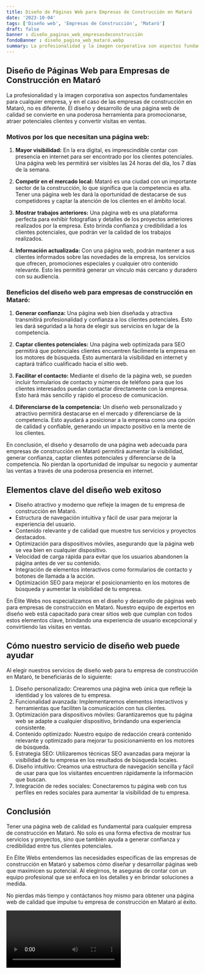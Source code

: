 ```yaml
---
title: Diseño de Páginas Web para Empresas de Construcción en Mataró
date: '2023-10-04'
tags: ['Diseño web', 'Empresas de Construcción', 'Mataró']
draft: false
banner : diseño_paginas_web_empresasdeconstrucción
fondoBanner : diseño_pagina_web_mataró.webp
summary: La profesionalidad y la imagen corporativa son aspectos fundamentales para cualquier empresa, y en el caso de las empresas de construcción en Mataró, no es diferente. El diseño y desarrollo de una página web de calidad se convierte en una poderosa herramienta para promocionarse, atraer potenciales clientes y convertir visitas en ventas.
---
```


## Diseño de Páginas Web para Empresas de Construcción en Mataró

La profesionalidad y la imagen corporativa son aspectos fundamentales para cualquier empresa, y en el caso de las empresas de construcción en Mataró, no es diferente. El diseño y desarrollo de una página web de calidad se convierte en una poderosa herramienta para promocionarse, atraer potenciales clientes y convertir visitas en ventas.

### Motivos por los que necesitan una página web:

1. **Mayor visibilidad:** En la era digital, es imprescindible contar con presencia en internet para ser encontrado por los clientes potenciales. Una página web les permitirá ser visibles las 24 horas del día, los 7 días de la semana.

2. **Competir en el mercado local:** Mataró es una ciudad con un importante sector de la construcción, lo que significa que la competencia es alta. Tener una página web les dará la oportunidad de destacarse de sus competidores y captar la atención de los clientes en el ámbito local.

3. **Mostrar trabajos anteriores:** Una página web es una plataforma perfecta para exhibir fotografías y detalles de los proyectos anteriores realizados por la empresa. Esto brinda confianza y credibilidad a los clientes potenciales, que podrán ver la calidad de los trabajos realizados.

4. **Información actualizada:** Con una página web, podrán mantener a sus clientes informados sobre las novedades de la empresa, los servicios que ofrecen, promociones especiales y cualquier otro contenido relevante. Esto les permitirá generar un vínculo más cercano y duradero con su audiencia.

### Beneficios del diseño web para empresas de construcción en Mataró:

1. **Generar confianza:** Una página web bien diseñada y atractiva transmitirá profesionalidad y confianza a los clientes potenciales. Esto les dará seguridad a la hora de elegir sus servicios en lugar de la competencia.

2. **Captar clientes potenciales:** Una página web optimizada para SEO permitirá que potenciales clientes encuentren fácilmente la empresa en los motores de búsqueda. Esto aumentará la visibilidad en internet y captará tráfico cualificado hacia el sitio web.

3. **Facilitar el contacto:** Mediante el diseño de la página web, se pueden incluir formularios de contacto y números de teléfono para que los clientes interesados puedan contactar directamente con la empresa. Esto hará más sencillo y rápido el proceso de comunicación.

4. **Diferenciarse de la competencia:** Un diseño web personalizado y atractivo permitirá destacarse en el mercado y diferenciarse de la competencia. Esto ayudará a posicionar a la empresa como una opción de calidad y confiable, generando un impacto positivo en la mente de los clientes.

En conclusión, el diseño y desarrollo de una página web adecuada para empresas de construcción en Mataró permitirá aumentar la visibilidad, generar confianza, captar clientes potenciales y diferenciarse de la competencia. No pierdan la oportunidad de impulsar su negocio y aumentar las ventas a través de una poderosa presencia en internet.


<GifSeo />

<Cta />

## Elementos clave del diseño web exitoso

- Diseño atractivo y moderno que refleje la imagen de tu empresa de construcción en Mataró.
- Estructura de navegación intuitiva y fácil de usar para mejorar la experiencia del usuario.
- Contenido relevante y de calidad que muestre tus servicios y proyectos destacados.
- Optimización para dispositivos móviles, asegurando que la página web se vea bien en cualquier dispositivo.
- Velocidad de carga rápida para evitar que los usuarios abandonen la página antes de ver su contenido.
- Integración de elementos interactivos como formularios de contacto y botones de llamada a la acción.
- Optimización SEO para mejorar el posicionamiento en los motores de búsqueda y aumentar la visibilidad de tu empresa.

En Élite Webs nos especializamos en el diseño y desarrollo de páginas web para empresas de construcción en Mataró. Nuestro equipo de expertos en diseño web está capacitado para crear sitios web que cumplan con todos estos elementos clave, brindando una experiencia de usuario excepcional y convirtiendo las visitas en ventas.

## Cómo nuestro servicio de diseño web puede ayudar

Al elegir nuestros servicios de diseño web para tu empresa de construcción en Mataró, te beneficiarás de lo siguiente:

1. Diseño personalizado: Crearemos una página web única que refleje la identidad y los valores de tu empresa.
2. Funcionalidad avanzada: Implementaremos elementos interactivos y herramientas que faciliten la comunicación con tus clientes.
3. Optimización para dispositivos móviles: Garantizaremos que tu página web se adapte a cualquier dispositivo, brindando una experiencia consistente.
4. Contenido optimizado: Nuestro equipo de redacción creará contenido relevante y optimizado para mejorar tu posicionamiento en los motores de búsqueda.
5. Estrategia SEO: Utilizaremos técnicas SEO avanzadas para mejorar la visibilidad de tu empresa en los resultados de búsqueda locales.
6. Diseño intuitivo: Creamos una estructura de navegación sencilla y fácil de usar para que los visitantes encuentren rápidamente la información que buscan.
7. Integración de redes sociales: Conectaremos tu página web con tus perfiles en redes sociales para aumentar la visibilidad de tu empresa.

## Conclusión

Tener una página web de calidad es fundamental para cualquier empresa de construcción en Mataró. No solo es una forma efectiva de mostrar tus servicios y proyectos, sino que también ayuda a generar confianza y credibilidad entre tus clientes potenciales.

En Élite Webs entendemos las necesidades específicas de las empresas de construcción en Mataró y sabemos cómo diseñar y desarrollar páginas web que maximicen su potencial. Al elegirnos, te aseguras de contar con un equipo profesional que se enfoca en los detalles y en brindar soluciones a medida.

No pierdas más tiempo y contáctanos hoy mismo para obtener una página web de calidad que impulse tu empresa de construcción en Mataró al éxito.

<Video />

<CtaBot job='Empresas de Construcción' city='Mataró'/>

<Gmaps query='Mataró+españa+maps' />